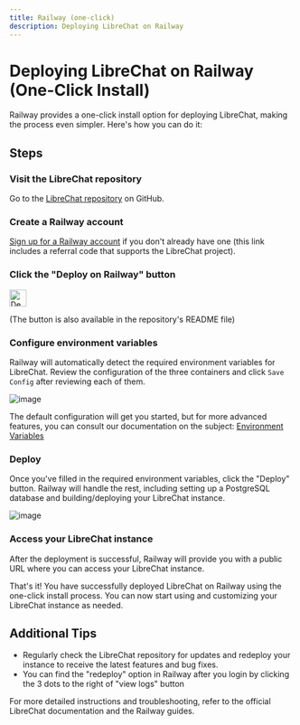 ```yaml
---
title: Railway (one-click)
description: Deploying LibreChat on Railway
---
```


# Deploying LibreChat on Railway (One-Click Install)

Railway provides a one-click install option for deploying LibreChat, making the process even simpler. Here's how you can do it:

## Steps

### **Visit the LibreChat repository**

Go to the [LibreChat repository](https://github.com/danny-avila/LibreChat) on GitHub.

### **Create a Railway account**

[Sign up for a Railway account](https://railway.app?referralCode=HI9hWz) if you don't already have one (this link includes a referral code that supports the LibreChat project).

### **Click the "Deploy on Railway" button**

<p align="left">
    <a href="https://railway.app/template/b5k2mn?referralCode=HI9hWz">
        <img src="https://railway.app/button.svg" alt="Deploy on Railway" height="30"/>
    </a>
</p>

(The button is also available in the repository's README file)


### **Configure environment variables**

Railway will automatically detect the required environment variables for LibreChat. Review the configuration of the three containers and click `Save Config` after reviewing each of them.

![image](https://github.com/danny-avila/LibreChat/assets/32828263/4417e997-621c-44b6-8d2d-94d7e4e1a2bf)

The default configuration will get you started, but for more advanced features, you can consult our documentation on the subject: [Environment Variables](/docs/configuration/dotenv)

### **Deploy**

Once you've filled in the required environment variables, click the "Deploy" button. Railway will handle the rest, including setting up a PostgreSQL database and building/deploying your LibreChat instance.

![image](https://github.com/danny-avila/LibreChat/assets/32828263/d94e20c6-0ae7-42af-8937-7fbd34d63a3b)

### **Access your LibreChat instance**

After the deployment is successful, Railway will provide you with a public URL where you can access your LibreChat instance.

That's it! You have successfully deployed LibreChat on Railway using the one-click install process. You can now start using and customizing your LibreChat instance as needed.

## Additional Tips

- Regularly check the LibreChat repository for updates and redeploy your instance to receive the latest features and bug fixes.
- You can find the "redeploy" option in Railway after you login by clicking the 3 dots to the right of "view logs" button

For more detailed instructions and troubleshooting, refer to the official LibreChat documentation and the Railway guides.
